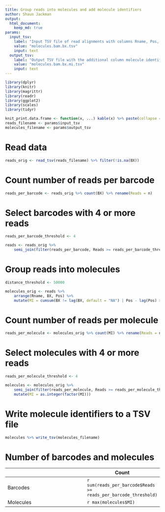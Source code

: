 ```yaml
---
title: Group reads into molecules and add molecule identifiers
author: Shaun Jackman
output:
  html_document:
    keep_md: true
params:
  input_tsv:
    label: "Input TSV file of read alignments with columns Rname, Pos, Mapq, AS, NM, BX"
    value: "molecules.bam.bx.tsv"
    input: text
  output_tsv:
    label: "Output TSV file with the additional column molecule identifier MI"
    value: "molecules.bam.bx.mi.tsv"
    input: text
---
```


```r
library(dplyr)
library(knitr)
library(magrittr)
library(readr)
library(ggplot2)
library(scales)
library(tidyr)

knit_print.data.frame <- function(x, ...) kable(x) %>% paste(collapse = "\n") %>% asis_output
reads_filename <- params$input_tsv
molecules_filename <- params$output_tsv
```

# Read data
```r
reads_orig <- read_tsv(reads_filename) %>% filter(!is.na(BX))
```

# Count number of reads per barcode
```r
reads_per_barcode <- reads_orig %>% count(BX) %>% rename(Reads = n)
```

# Select barcodes with 4 or more reads
```r
reads_per_barcode_threshold <- 4

reads <- reads_orig %>%
	semi_join(filter(reads_per_barcode, Reads >= reads_per_barcode_threshold), by = "BX")
```

# Group reads into molecules
```r
distance_threshold <- 50000

molecules_orig <- reads %>%
	arrange(Rname, BX, Pos) %>%
	mutate(MI = cumsum(BX != lag(BX, default = "NA") | Pos - lag(Pos) >= distance_threshold))
```

# Count number of reads per molecule
```r
reads_per_molecule <- molecules_orig %>% count(MI) %>% rename(Reads = n)
```

# Select molecules with 4 or more reads
```r
reads_per_molecule_threshold <- 4

molecules <- molecules_orig %>%
	semi_join(filter(reads_per_molecule, Reads >= reads_per_molecule_threshold), by = "MI") %>%
	mutate(MI = as.integer(factor(MI)))
```

# Write molecule identifiers to a TSV file
```r
molecules %>% write_tsv(molecules_filename)
```

# Number of barcodes and molecules
|           | Count |
|-----------|-------|
| Barcodes  | `r sum(reads_per_barcode$Reads >= reads_per_barcode_threshold)` |
| Molecules | `r max(molecules$MI)` |
